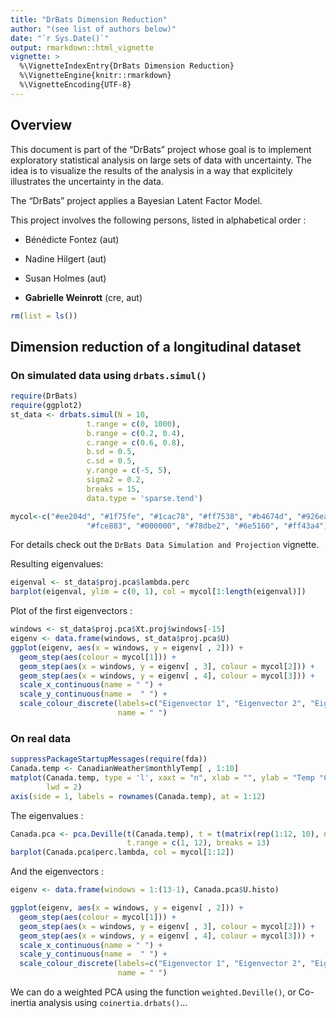 ```yaml
---
title: "DrBats Dimension Reduction"
author: "(see list of authors below)"
date: "`r Sys.Date()`"
output: rmarkdown::html_vignette
vignette: >
  %\VignetteIndexEntry{DrBats Dimension Reduction}
  %\VignetteEngine{knitr::rmarkdown}
  %\VignetteEncoding{UTF-8}
---
```


## Overview

This document is part of the "DrBats" project whose goal is to implement exploratory statistical analysis on large sets of data with uncertainty.  The idea is to visualize the results of the analysis in a way that explicitely illustrates the uncertainty in the data.

The "DrBats" project applies a Bayesian Latent Factor Model. 

This project involves the following persons, listed in alphabetical order :

* Bénédicte Fontez (aut)

* Nadine Hilgert (aut)

* Susan Holmes (aut)

* **Gabrielle Weinrott** (cre, aut)

```r
rm(list = ls())
```

## Dimension reduction of a longitudinal dataset

### On simulated data using `drbats.simul()`

```r
require(DrBats)
require(ggplot2)
st_data <- drbats.simul(N = 10, 
                 t.range = c(0, 1000),
                 b.range = c(0.2, 0.4),
                 c.range = c(0.6, 0.8),
                 b.sd = 0.5,
                 c.sd = 0.5,
                 y.range = c(-5, 5),
                 sigma2 = 0.2,
                 breaks = 15,
                 data.type = 'sparse.tend')
```

```r
mycol<-c("#ee204d", "#1f75fe", "#1cac78", "#ff7538", "#b4674d", "#926eae",
                 "#fce883", "#000000", "#78dbe2", "#6e5160", "#ff43a4")
```

For details check out the `DrBats Data Simulation and Projection` vignette.

Resulting eigenvalues: 

```r
eigenval <- st_data$proj.pca$lambda.perc
barplot(eigenval, ylim = c(0, 1), col = mycol[1:length(eigenval)])
```

Plot of the first eigenvectors : 

```r
windows <- st_data$proj.pca$Xt.proj$windows[-15]
eigenv <- data.frame(windows, st_data$proj.pca$U)
ggplot(eigenv, aes(x = windows, y = eigenv[ , 2])) +
  geom_step(aes(colour = mycol[1])) +
  geom_step(aes(x = windows, y = eigenv[ , 3], colour = mycol[2])) +
  geom_step(aes(x = windows, y = eigenv[ , 4], colour = mycol[3])) +
  scale_x_continuous(name = " ") +
  scale_y_continuous(name =  " ") +
  scale_colour_discrete(labels=c("Eigenvector 1", "Eigenvector 2", "Eigenvector 3"),
                        name = " ")
```

### On real data

```r
suppressPackageStartupMessages(require(fda))
Canada.temp <- CanadianWeather$monthlyTemp[ , 1:10]
matplot(Canada.temp, type = 'l', xaxt = "n", xlab = "", ylab = "Temp °C", col = mycol[1:10],
        lwd = 2)
axis(side = 1, labels = rownames(Canada.temp), at = 1:12)
```

The eigenvalues : 

```r
Canada.pca <- pca.Deville(t(Canada.temp), t = t(matrix(rep(1:12, 10), nrow = 12, ncol = 10)), 
                          t.range = c(1, 12), breaks = 13)
barplot(Canada.pca$perc.lambda, col = mycol[1:12])
```

And the eigenvectors : 

```r
eigenv <- data.frame(windows = 1:(13-1), Canada.pca$U.histo) 

ggplot(eigenv, aes(x = windows, y = eigenv[ , 2])) +
  geom_step(aes(colour = mycol[1])) +
  geom_step(aes(x = windows, y = eigenv[ , 3], colour = mycol[2])) +
  geom_step(aes(x = windows, y = eigenv[ , 4], colour = mycol[3])) +
  scale_x_continuous(name = " ") +
  scale_y_continuous(name =  " ") +
  scale_colour_discrete(labels=c("Eigenvector 1", "Eigenvector 2", "Eigenvector 3"),
                        name = " ")
```

We can do a weighted PCA using the function `weighted.Deville()`, or Co-inertia analysis using `coinertia.drbats()`...
